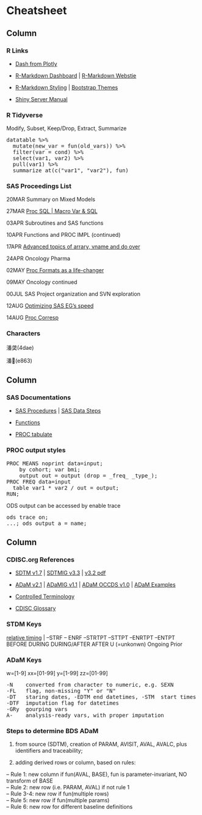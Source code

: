 Cheatsheet {data-orientation=columns}
=======================================================================

Column
-----------------------------------------------------------------------

### R Links

- [Dash from Plotly](https://dash-gallery.plotly.host/Portal/)

- [R-Markdown Dashboard](https://rmarkdown.rstudio.com/lesson-12.html) | [R-Markdown Webstie](https://rmarkdown.rstudio.com/rmarkdown_websites.html)

- [R-Markdown Styling](https://rmarkdown.rstudio.com/html_document_format.html#appearance_and_style) | [Bootstrap Themes](https://bootswatch.com/)

- [Shiny Server Manual](http://docs.rstudio.com/shiny-server/)

### R Tidyverse

Modify, Subset, Keep/Drop, Extract, Summarize
<p><pre>
datatable %>% 
  mutate(new_var = fun(old_vars)) %>%
  filter(var = cond) %>%
  select(var1, var2) %>%  
  pull(var1) %>% 
  summarize_at(c("var1", "var2"), fun)
</pre></p>

### SAS Proceedings List

20MAR Summary on Mixed Models

27MAR [Proc SQL | Macro Var & SQL](#section-proc-sql)

03APR Subroutines and SAS functions

10APR Functions and PROC IMPL (continued)

17APR [Advanced topics of arrary, vname and do over](#section-arrayformat)

24APR Oncology Pharma 

02MAY [Proc Formats as a life-changer](#section-arrayformat)

09MAY Oncology continued

00JUL SAS Project organization and SVN exploration

12AUG [Optimizing SAS EG's speed](#https://support.sas.com/resources/papers/proceedings14/SAS331-2014.pdf)

14AUG [Proc Corresp](https://support.sas.com/documentation/cdl/en/statug/63347/HTML/default/viewer.htm#statug_corresp_sect005.htm)

### Characters

潘䶮(4dae)

潘(e863)

Column
-----------------------------------------------------------------------

### SAS Documentations

- [SAS Procedures](https://go.documentation.sas.com/?cdcId=pgmsascdc&cdcVersion=9.4_3.4&docsetId=allprodsproc&docsetTarget=procedures.htm&locale=en) | [SAS Data Steps](https://go.documentation.sas.com/?cdcId=pgmsascdc&cdcVersion=9.4_3.4&docsetId=lestmtsref&docsetTarget=p08st7rzfn0dgin1fml8hq40hlho.htm&locale=en)

- [Functions](https://go.documentation.sas.com/?cdcId=pgmsascdc&cdcVersion=9.4_3.4&docsetId=lefunctionsref&docsetTarget=n01f5qrjoh9h4hn1olbdpb5pr2td.htm&locale=en)

- [PROC tabulate](http://support.sas.com/resources/papers/proceedings09/039-2009.pdf)

### PROC output styles

<p><pre>
PROC MEANS noprint data=input;
	by cohort; var bmi;
	output out = output (drop = _freq_ _type_);
PROC FREQ data=input
  table var1 * var2 / out = output;
RUN;
</pre></p>

ODS output can be accessed by enable trace

<p><pre>
ods trace on; 
...; ods output a = name;
</pre></p>

Column
-----------------------------------------------------------------------

### CDISC.org References

- [SDTM v1.7](https://www.cdisc.org/standards/foundational/sdtm/sdtm-v1-7) | [SDTMIG v3.3](https://www.cdisc.org/standards/foundational/sdtmig/sdtmig-v3-3) | [v3.2 pdf](https://www.cdisc.org/system/files/members/standard/foundational/sdtmig/sdtmig_20v3.2_20noportfolio.pdf)

- [ADaM v2.1](https://www.cdisc.org/system/files/members/standard/foundational/adam/analysis_data_model_v2.1.pdf) | [ADaMIG v1.1](https://www.cdisc.org/system/files/members/standard/foundational/adam/ADaMIG_v1.1.pdf) | [ADaM OCCDS v1.0](https://www.cdisc.org/system/files/members/standard/foundational/adam/ADaM_OCCDS_v1.0.pdf) | [ADaM Examples](https://www.cdisc.org/system/files/members/standard/foundational/adam/adam_examples_final.pdf)


- [Controlled Terminology](https://evs.nci.nih.gov/ftp1/CDISC/SDTM/SDTM%20Terminology.html)

- [CDISC Glossary](https://www.cdisc.org/system/files/members/standard/foundational/glossary/CDISC%20Glossary%20v11.pdf)


### STDM Keys

[relative timing](https://www.cdisc.org/standards/foundational/sdtmig/sdtmig-v3-3#Use+of+Relative+Timing+Variables) | --STRF -- ENRF --STRTPT --STTPT --ENRTPT --ENTPT 
<br />
BEFORE DURING DURING/AFTER AFTER U (=unkonwn) Ongoing Prior

### ADaM Keys

w=[1-9] xx=[01-99] y=[1-99] zz=[01-99]

<p><pre>
-N	  converted from character to numeric, e.g. SEXN
-FL	  flag, non-missing "Y" or "N"
-DT   staring dates, -EDTM end datetimes, -STM  start times
-DTF  imputation flag for datetimes
-GRy  gourping vars
A-	  analysis-ready vars, with proper imputation
</pre></p>

### Steps to determine BDS ADaM

1. from source (SDTM), creation of PARAM, AVISIT, AVAL, AVALC, plus identifiers and traceability;

2. adding derived rows or column, based on rules:

-- Rule 1: new column if fun(AVAL, BASE), fun is parameter-invariant, NO transform of BASE<br />
-- Rule 2: new row (i.e. PARAM, AVAL) if not rule 1<br />
-- Rule 3-4: new row if fun(multiple rows)<br />
-- Rule 5:  new row if fun(multiple params)<br />
-- Rule 6: new row for different baseline definitions
